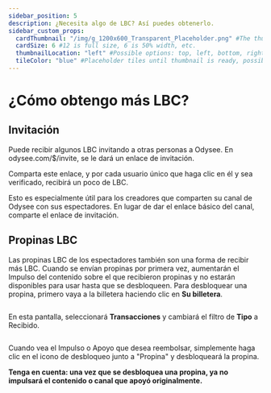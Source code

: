 ---
sidebar_position: 5
description: ¿Necesita algo de LBC? Así puedes obtenerlo.
sidebar_custom_props:
  cardThumbnail: "/img/g_1200x600_Transparent_Placeholder.png" #The thumbnail on the category card.
  cardSize: 6 #12 is full size, 6 is 50% width, etc.
  thumbnailLocation: "left" #Possible options: top, left, bottom, right, none
  tileColor: "blue" #Placeholder tiles until thumbnail is ready, possible options: blue, cream, darkpurple, lightpurple, mauve, orange, pink, none
---

# ¿Cómo obtengo más LBC?

## Invitación

Puede recibir algunos LBC invitando a otras personas a Odysee. En odysee.com/$/invite, se le dará un enlace de invitación.

Comparta este enlace, y por cada usuario único que haga clic en él y sea verificado, recibirá un poco de LBC.

Esto es especialmente útil para los creadores que comparten su canal de Odysee con sus espectadores. En lugar de dar el enlace básico del canal, comparte el enlace de invitación.

## Propinas LBC

Las propinas LBC de los espectadores también son una forma de recibir más LBC. Cuando se envían propinas por primera vez, aumentarán el Impulso del contenido sobre el que recibieron propinas y no estarán disponibles para usar hasta que se desbloqueen. Para desbloquear una propina, primero vaya a la billetera haciendo clic en **Su billetera**.

<Image img="/img/en/category-wallet1.png"/>

En esta pantalla, seleccionará **Transacciones** y cambiará el filtro de **Tipo** a Recibido.

<Image img="/img/en/odysee-monetization9.png"/>

Cuando vea el Impulso o Apoyo que desea reembolsar, simplemente haga clic en el icono de desbloqueo junto a "Propina" y desbloqueará la propina.

**Tenga en cuenta: una vez que se desbloquea una propina, ya no impulsará el contenido o canal que apoyó originalmente.**